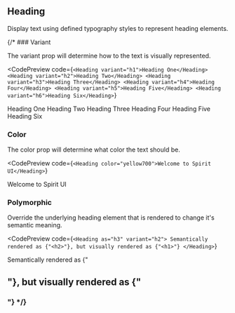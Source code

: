 ## Heading

Display text using defined typography styles to represent heading elements.

<ComponentPreview name="heading-example"/>

{/* ### Variant

The variant prop will determine how to the text is visually represented.

<CodePreview
  code={`
  <Heading variant="h1">Heading One</Heading>
  <Heading variant="h2">Heading Two</Heading>
  <Heading variant="h3">Heading Three</Heading>
  <Heading variant="h4">Heading Four</Heading>
  <Heading variant="h5">Heading Five</Heading>
  <Heading variant="h6">Heading Six</Heading>
`}
>
  <Heading variant="h1">Heading One</Heading>
  <Heading variant="h2">Heading Two</Heading>
  <Heading variant="h3">Heading Three</Heading>
  <Heading variant="h4">Heading Four</Heading>
  <Heading variant="h5">Heading Five</Heading>
  <Heading variant="h6">Heading Six</Heading>
</CodePreview>

### Color

The color prop will determine what color the text should be.

<CodePreview
  code={`
  <Heading color="yellow700">Welcome to Spirit UI</Heading>
`}
>
  <Heading color="yellow700">Welcome to Spirit UI</Heading>
</CodePreview>

### Polymorphic

Override the underlying heading element that is rendered to change it's semantic meaning.

<CodePreview
  code={`
<Heading as="h3" variant="h2">
    Semantically rendered as {"<h2>"}, but visually rendered as {"<h1>"}
</Heading>
`}
>
 <Heading as="h3" variant="h2">Semantically rendered as {"<h2>"}, but visually rendered as {"<h3>"}</Heading>
</CodePreview> */}
